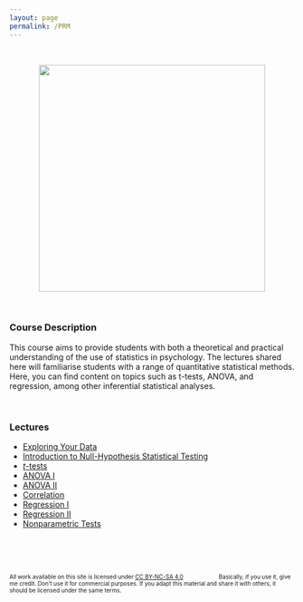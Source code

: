 ```yaml
---
layout: page
permalink: /PRM
---
```


<link href="css/style.css" rel="stylesheet"></link> 

<br>

<p align = 'center'>
<img src = 'https://mtruelovehill.github.io/images/PRMimg.png' width = '400px'>
</p>

<br>

### Course Description
This course aims to provide students with both a theoretical and practical understanding of the use of statistics in psychology. The lectures shared here will familiarise students with a range of quantitative statistical methods. Here, you can find content on topics such as t-tests, ANOVA, and regression, among other inferential statistical analyses.

<br>

### Lectures

+ <a href="https://mtruelovehill.github.io/PRM/Lectures/Week01_ExploringData_Lecture.html#1" target="_blank">Exploring Your Data </a>
+ <a href="https://mtruelovehill.github.io/PRM/Lectures/Week02_IntroToNHST_lecture.html#1" target="_blank">Introduction to Null-Hypothesis Statistical Testing </a>
+ <a href="https://mtruelovehill.github.io/PRM/Lectures/Week04_ttests_lecture.html#1" target="_blank"><i>t</i>-tests </a>
+ <a href="https://mtruelovehill.github.io/PRM/Lectures/Week05_ANOVAI_lecture.html#1" target="_blank">ANOVA I</a>
+ <a href="https://mtruelovehill.github.io/PRM/Lectures/Week06_ANOVAII_lecture.html#1" target="_blank">ANOVA II</a>
+ <a href="https://mtruelovehill.github.io/PRM/Lectures/Week07_correlation_lecture.html#1" target="_blank"> Correlation </a>
+ <a href="https://mtruelovehill.github.io/PRM/Lectures/Week08_IntroToLM_lecture.html#1" target="_blank">Regression I</a>
+ <a href="https://mtruelovehill.github.io/PRM/Lectures/Week09_RegressionII_lecture.html#1" target="_blank">Regression II</a>
+ <a href="https://mtruelovehill.github.io/PRM/Lectures/Week10_nonparametric_lecture_web.html#1" target="_blank">Nonparametric Tests</a>

<br>
<br>
<br>

 
<p style = 'font-size: 10px' xmlns:cc="http://creativecommons.org/ns#" xmlns:dct="http://purl.org/dc/terms/"><span property="dct:title">All work available on this site</span> is licensed under <a href="https://creativecommons.org/licenses/by-nc-sa/4.0/?ref=chooser-v1" target="_blank" rel="license noopener noreferrer" style="display:inline-block;">CC BY-NC-SA 4.0<img style="height:12px!important;margin-left:3px;vertical-align:text-bottom;" src="https://mirrors.creativecommons.org/presskit/icons/cc.svg?ref=chooser-v1" alt=""><img style="height:12px!important;margin-left:3px;vertical-align:text-bottom;" src="https://mirrors.creativecommons.org/presskit/icons/by.svg?ref=chooser-v1" alt=""><img style="height:12px!important;margin-left:3px;vertical-align:text-bottom;" src="https://mirrors.creativecommons.org/presskit/icons/nc.svg?ref=chooser-v1" alt=""><img style="height:12px!important;margin-left:3px;vertical-align:text-bottom;" src="https://mirrors.creativecommons.org/presskit/icons/sa.svg?ref=chooser-v1" alt=""></a> Basically, if you use it, give me credit. Don't use it for commercial purposes. If you adapt this material and share it with others, it should be licensed under the same terms. </p>